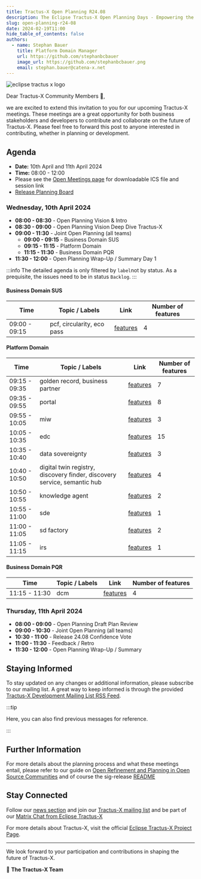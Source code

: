```yaml
---
title: Tractus-X Open Planning R24.08
description: The Eclipse Tractus-X Open Planning Days - Empowering the Catena-X Data Space
slug: open-planning-r24-08
date: 2024-02-19T11:00
hide_table_of_contents: false
authors:
  - name: Stephan Bauer
    title: Platform Domain Manager
    url: https://github.com/stephanbcbauer
    image_url: https://github.com/stephanbcbauer.png
    email: stephan.bauer@catena-x.net
---
```


![eclipse tractus x logo](@site/static/img/Tractus-X_openplanning.png)

Dear Tractus-X Community Members 🎉,

we are excited to extend this invitation to you for our upcoming Tractus-X meetings. These meetings are a great opportunity for both business stakeholders and developers to contribute and collaborate on the future of Tractus-X.
Please feel free to forward this post to anyone interested in contributing, whether in planning or development.

## Agenda

- **Date:** 10th April and 11th April 2024
- **Time:** 08:00 - 12:00
- Please see the [Open Meetings page](https://eclipse-tractusx.github.io/community/open-meetings) for downloadable ICS file and session link
- [Release Planning Board](https://github.com/orgs/eclipse-tractusx/projects/26/views/23)

<!--truncate-->

### Wednesday, 10th April 2024

- **08:00 - 08:30** - Open Planning Vision & Intro
- **08:30 - 09:00** - Open Planning Vision Deep Dive Tractus-X
- **09:00 - 11:30** - Joint Open Planning (all teams)
  - **09:00 - 09:15** - Business Domain SUS
  - **09:15 - 11:15** - Platform Domain
  - **11:15 - 11:30** - Business Domain PQR
- **11:30 - 12:00** - Open Planning Wrap-Up / Summary Day 1

:::info
The detailed agenda is only filtered by `label`not by status. As a prequisite, the issues need to be in status `Backlog`.
:::

#### Business Domain SUS

| Time | Topic / Labels | Link | Number of features |
| ---- | ----- | ------------- | ---- |
| 09:00 - 09:15 | pcf, circularity, eco pass | [features](https://github.com/eclipse-tractusx/sig-release/issues?q=is%3Aissue+is%3Aopen+issue%3A+628+591+632+638) | 4 |

#### Platform Domain

| Time | Topic / Labels | Link | Number of features |
| ---- | ----- | ------------- | ---- |
| 09:15 - 09:35 | golden record, business partner | [features](https://github.com/orgs/eclipse-tractusx/projects/26/views/23?filterQuery=label%3A%22Prep-PI13%22+label%3A%22golden+record%22%2C%22business+partner%22) | 7 |
| 09:35 - 09:55 | portal | [features](https://github.com/orgs/eclipse-tractusx/projects/26/views/23?filterQuery=label%3A%22Prep-PI13%22++label%3A%22portal%22+) | 8 |
| 09:55 - 10:05 | miw | [features](https://github.com/orgs/eclipse-tractusx/projects/26/views/23?filterQuery=label%3A%22Prep-PI13%22+label%3A%22miw%22) | 3 |
| 10:05 - 10:35 | edc | [features](https://github.com/orgs/eclipse-tractusx/projects/26/views/23?filterQuery=label%3A%22Prep-PI13%22+label%3A%22edc%22) | 15 |
| 10:35 - 10:40 | data sovereignty | [features](https://github.com/eclipse-tractusx/sig-release/issues?q=is%3Aissue+is%3Aopen+issue%3A+584+583+581) | 3 |
| 10:40 - 10:50 | digital twin registry, discovery finder, discovery service, semantic hub | [features](https://github.com/orgs/eclipse-tractusx/projects/26/views/23?filterQuery=label%3A%22Prep-PI13%22+label%3A%22digital+twin+registry%22%2C%22discovery+finder%22%2C%22discovery+service%22%2C%22semantic+hub%22) | 4 |
| 10:50 - 10:55 | knowledge agent | [features](https://github.com/orgs/eclipse-tractusx/projects/26/views/23?filterQuery=label%3A%22Prep-PI13%22+label%3A%22knowledge+agent%22+) | 2 |
| 10:55 - 11:00 | sde | [features](https://github.com/orgs/eclipse-tractusx/projects/26/views/23?filterQuery=label%3A%22Prep-PI13%22+label%3A%22sde%22) | 1 |
| 11:00 - 11:05 | sd factory | [features](https://github.com/orgs/eclipse-tractusx/projects/26/views/23?filterQuery=label%3A%22Prep-PI13%22+label%3A%22sd+factory%22) | 2 |
| 11:05 - 11:15 | irs | [features](https://github.com/orgs/eclipse-tractusx/projects/26/views/23?filterQuery=label%3A%22Prep-PI13%22+label%3A%22irs%22) | 1 |

#### Business Domain PQR

| Time | Topic / Labels | Link | Number of features |
| ---- | ----- | ------------- | ---- |
| 11:15 - 11:30 | dcm | [features](https://github.com/orgs/eclipse-tractusx/projects/26/views/23?sliceBy%5Bvalue%5D=dcm) | 4 |

### Thursday, 11th April 2024

- **08:00 - 09:00** - Open Planning Draft Plan Review
- **09:00 - 10:30** - Joint Open Planning (all teams)
- **10:30 - 11:00** - Release 24.08 Confidence Vote
- **11:00 - 11:30** - Feedback / Retro
- **11:30 - 12:00** - Open Planning Wrap-Up / Summary

## Staying Informed

To stay updated on any changes or additional information, please subscribe to our mailing list. A great way to keep informed is through the provided [Tractus-X Development Mailing List RSS Feed](https://www.eclipse.org/lists/tractusx-dev/maillist.rss).

:::tip

Here, you can also find previous messages for reference.

:::

## Further Information

For more details about the planning process and what these meetings entail, please refer to our guide on [Open Refinement and Planning in Open Source Communities](https://github.com/eclipse-tractusx/sig-release/blob/main/docs/open-refinement-and-planning.md)
 and of course the sig-release [README](https://github.com/eclipse-tractusx/sig-release/blob/main/README.md)

## Stay Connected

Follow our [news section](https://eclipse-tractusx.github.io/blog) and join our [Tractus-X mailing list](https://eclipse-tractusx.github.io/docs/oss/how-to-contribute/#dev-mailinglist)
and be part of our [Matrix Chat from Eclipse Tractus-X](https://chat.eclipse.org/#/room/#tools.tractus-x:matrix.eclipse.org)

For more details about Tractus-X, visit the official [Eclipse Tractus-X Project Page](https://projects.eclipse.org/projects/automotive.tractusx).

---

We look forward to your participation and contributions in shaping the future of Tractus-X.

🚀 **The Tractus-X Team**
